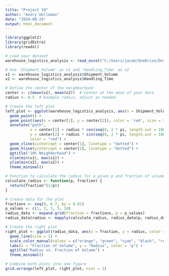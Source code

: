 ---
title: "Project 10"
author: "Avery Holloman"
date: "2024-08-24"
output: html_document
---

```{r}
library(ggplot2)
library(gridExtra)
library(readxl)

# Load your dataset
warehouse_logistics_analysis <- read_excel("C:/Users/jacob/OneDrive/Desktop/R Studio Projects 2024/Datasets/warehouse_logistics_analysis.xlsx")

# Use 'Shipment_Volume' as x1 and 'Handling_Time' as x2
x1 <- warehouse_logistics_analysis$Shipment_Volume
x2 <- warehouse_logistics_analysis$Handling_Time

# Define the center of the neighborhood
center <- c(mean(x1), mean(x2))  # Center at the mean of your data
radius <- 0.5  # Example radius, adjust as needed

# Create the left plot
left_plot <- ggplot(warehouse_logistics_analysis, aes(x = Shipment_Volume, y = Handling_Time)) +
  geom_point() +
  geom_point(aes(x = center[1], y = center[2]), color = 'red', size = 3) +
  annotate("path",
           x = center[1] + radius * cos(seq(0, 2 * pi, length.out = 100)),
           y = center[2] + radius * sin(seq(0, 2 * pi, length.out = 100)),
           color = "red") +
  geom_vline(xintercept = center[1], linetype = "dotted") +
  geom_hline(yintercept = center[2], linetype = "dotted") +
  ggtitle("10% Neighborhood") +
  xlim(min(x1), max(x1)) +
  ylim(min(x2), max(x2)) +
  theme_minimal()

# Function to calculate the radius for a given p and fraction of volume
calculate_radius <- function(p, fraction) {
  return(fraction^(1/p))
}

# Create data for the plot
fractions <- seq(0, 0.7, by = 0.01)
p_values <- c(1, 2, 3, 5, 10)
radius_data <- expand.grid(fraction = fractions, p = p_values)
radius_data$radius <- mapply(calculate_radius, radius_data$p, radius_data$fraction)

# Create the right plot
right_plot <- ggplot(radius_data, aes(x = fraction, y = radius, color = as.factor(p))) +
  geom_line(size = 1) +
  scale_color_manual(values = c("orange", "green", "cyan", "black", "red")) +
  labs(x = "Fraction of Volume", y = "Radius", color = "p") +
  ggtitle("Radius vs. Fraction of Volume") +
  theme_minimal()

# Combine both plots into one figure
grid.arrange(left_plot, right_plot, ncol = 2)

```